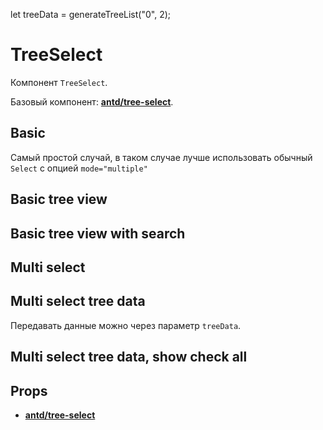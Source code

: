 let treeData = generateTreeList("0", 2);

<Meta title="Components/Select/TreeSelect" component={TreeSelect} />

# TreeSelect

Компонент `TreeSelect`.

Базовый компонент:
[**antd/tree-select**](https://ant.design/components/tree-select/).

## Basic

Самый простой случай, в таком случае лучше использовать обычный `Select` с
опцией `mode="multiple"`

<Preview>
  <Story name="Basic">
    <TreeSelect placeholder="Basic tree select">
      <TreeOption value="option 1" title="option 1" />
      <TreeOption value="option 2" title="option 2" />
      <TreeOption value="option 3" title="option 3" />
      <TreeOption value="option 4" title="option 4" />
      <TreeOption value="option 5" title="option 5" />
      <TreeOption value="option 6" title="option 6" />
      <TreeOption value="option 7" title="option 7" />
    </TreeSelect>
  </Story>
</Preview>

## Basic tree view

<Preview>
  <Story name="Basic tree view">
    <TreeSelect placeholder="Basic tree view">
      <TreeOption value="option 1" title="option 1">
        <TreeOption value="option 2" title="option 2" />
        <TreeOption value="option 3" title="option 3" />
      </TreeOption>
      <TreeOption value="option 4" title="option 4">
        <TreeOption value="option 5" title="option 5" />
        <TreeOption value="option 6" title="option 6" />
        <TreeOption value="option 7" title="option 7" />
      </TreeOption>
    </TreeSelect>
  </Story>
</Preview>

## Basic tree view with search

<Preview>
  <Story name="Basic tree view with search">
    <TreeSelect placeholder="Basic tree view" showSearch>
      <TreeOption value="option 1" title="option 1">
        <TreeOption value="option 2" title="option 2" />
        <TreeOption value="option 3" title="option 3" />
      </TreeOption>
      <TreeOption value="option 4" title="option 4">
        <TreeOption value="option 5" title="option 5" />
        <TreeOption value="option 6" title="option 6" />
        <TreeOption value="option 7" title="option 7" />
      </TreeOption>
    </TreeSelect>
  </Story>
</Preview>

## Multi select

<Preview>
  <Story name="Multi select">
    <TreeSelect
      placeholder="Basic tree view"
      showSearch
      multiple
      allowClear
      treeCheckable={true}
    >
      <TreeOption value="option 1" title="option 1">
        <TreeOption value="option 2" title="option 2" />
        <TreeOption value="option 3" title="option 3" />
      </TreeOption>
      <TreeOption value="option 4" title="option 4">
        <TreeOption value="option 5" title="option 5" />
        <TreeOption value="option 6" title="option 6" />
        <TreeOption value="option 7" title="option 7" />
      </TreeOption>
    </TreeSelect>
  </Story>
</Preview>

## Multi select tree data

Передавать данные можно через параметр `treeData`.

<Preview>
  <Story name="Multi select tree data">
    <TreeSelect
      placeholder="Basic tree view"
      showSearch
      multiple
      allowClear
      treeCheckable={true}
      treeData={treeData}
    />
  </Story>
</Preview>

## Multi select tree data, show check all

<Preview>
  <Story name="Multi select tree data, show check all">
    <TreeSelect
      placeholder="Select"
      showSearch
      multiple
      allowClear
      treeCheckable={true}
      showCheckAll={true}
      treeData={treeData}
    />
  </Story>
</Preview>

## Props

- [**antd/tree-select**](https://ant.design/components/tree-select/#API)

<Props of={TreeSelectWithProps} />
